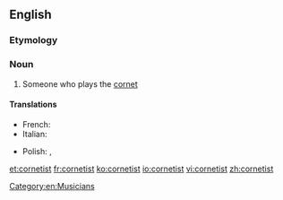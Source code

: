 ==English==

===Etymology===
{{suffix|cornet|ist}}

===Noun===
{{en-noun}}

# Someone who plays the [[cornet]]

====Translations====
{{trans-top}}
* French: {{t|fr|cornettiste|m|f}}
* Italian: {{t|it|cornettista|m|f}}
{{trans-mid}}
* Polish: {{t|pl|kornecista|m}}, {{t|pl|kornecistka|f}}
{{trans-bottom}}

[[Category:en:Musicians]]

[[et:cornetist]]
[[fr:cornetist]]
[[ko:cornetist]]
[[io:cornetist]]
[[vi:cornetist]]
[[zh:cornetist]]